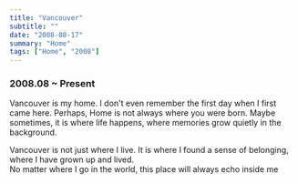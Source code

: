 ```yaml
---
title: "Vancouver"
subtitle: ""
date: "2008-08-17"
summary: "Home"
tags: ["Home", "2008"]
---
```



### 2008.08 ~ Present

Vancouver is my home. I don't even remember the first day when I first came here.
Perhaps, Home is not always where you were born. Maybe sometimes, it is where life happens, where memories grow quietly in the background.   

Vancouver is not just where I live. It is where I found a sense of belonging, where I have grown up and lived.  
No matter where I go in the world, this place will always echo inside me
